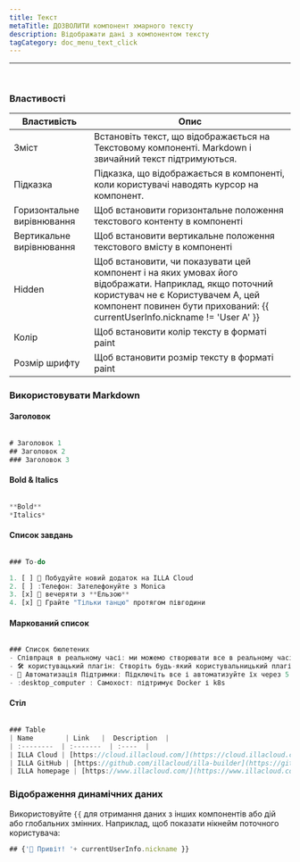 ```yaml
---
title: Текст
metaTitle: ДОЗВОЛИТИ компонент хмарного тексту
description: Відображати дані з компонентом тексту
tagCategory: doc_menu_text_click
---
```


* * *

## <Heading hidden>Текст</Heading>

<img src='https://cdn.illacloud.com/official-website/img/docs/assemble/text1.png' alt="" />

### Властивості

| Властивість                | Опис                                                                                                                                                                                                                      |
| -------------------------- | ------------------------------------------------------------------------------------------------------------------------------------------------------------------------------------------------------------------------- |
| Зміст                      | Встановіть текст, що відображається на Текстовому компоненті. Markdown і звичайний текст підтримуються.                                                                                                                   |
| Підказка                   | Підказка, що відображається в компоненті, коли користувачі наводять курсор на компонент.                                                                                                                                  |
| Горизонтальне вирівнювання | Щоб встановити горизонтальне положення текстового контенту в компоненті                                                                                                                                                   |
| Вертикальне вирівнювання   | Щоб встановити вертикальне положення текстового вмісту в компоненті                                                                                                                                                       |
| Hidden                     | Щоб встановити, чи показувати цей компонент і на яких умовах його відображати. Наприклад, якщо поточний користувач не є Користувачем A, цей компонент повинен бути прихований: {{ currentUserInfo.nickname != 'User A' }} |
| Колір                      | Щоб встановити колір тексту в форматі paint                                                                                                                                                                               |
| Розмір шрифту              | Щоб встановити розмір тексту в форматі paint                                                                                                                                                                              |

### Використовувати Markdown

#### Заголовок

<img src='https://cdn.illacloud.com/official-website/img/docs/assemble/text2.png' alt="" />

```jsx
# Заголовок 1
## Заголовок 2
### Заголовок 3
```

#### Bold & Italics

<img src='https://cdn.illacloud.com/official-website/img/docs/assemble/text3.png' alt="" />

```jsx
**Bold**
*Italics*
```

#### Список завдань

<img src='https://cdn.illacloud.com/official-website/img/docs/assemble/text4.png' alt="" />

```jsx
### To-do

1. [ ] 🚀 Побудуйте новий додаток на ILLA Cloud
2. [ ] :Телефон: Зателефонуйте з Monica
3. [x] 🍷 вечеряти з **Ельзою**
4. [x] 💃 Грайте "Тільки танцю" протягом півгодини
```

#### Маркований список

<img src='https://cdn.illacloud.com/official-website/img/docs/assemble/text5.png' alt="" />

```jsx
### Список бюлетених
- Співпраця в реальному часі: ми можемо створювати все в реальному часі разом.
- 🛠️ користувацький плагін: Створіть будь-який користувальницький плагін для того, щоб робити те, що ви хочете.
- 🤖 Автоматизація Підтримки: Підключіть все і автоматизуйте їх через 5 секунд.
- :desktop_computer : Самохост: підтримує Docker і k8s
```

#### Стіл

<img src='https://cdn.illacloud.com/official-website/img/docs/assemble/text6.png' alt="" />

```jsx
### Table
| Name        | Link   |  Description  |
| :--------  | :-------  | :----  |
| ILLA Cloud | [https://cloud.illacloud.com/](https://cloud.illacloud.com/) |Build apps on ILLA Cloud|
| ILLA GitHub | [https://github.com/illacloud/illa-builder](https://github.com/illacloud/illa-builder) |Star us on GitHub|
| ILLA homepage | [https://www.illacloud.com/](https://www.illacloud.com/) |ILLA Cloud Offical website
```

### Відображення динамічних даних

Використовуйте `{{` для отримання даних з інших компонентів або дій або глобальних змінних. Наприклад, щоб показати нікнейм поточного користувача:

```jsx
## {'👋 Привіт! '+ currentUserInfo.nickname }}
```
